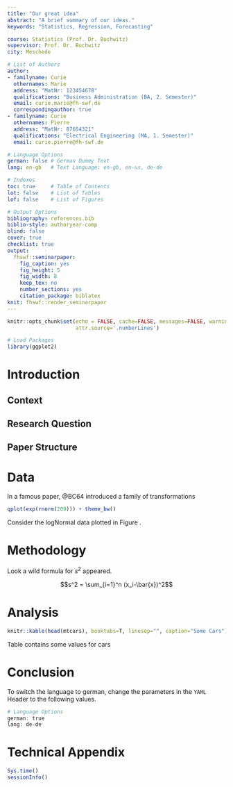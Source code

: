 ```yaml
---
title: "Our great idea"
abstract: "A brief summary of our ideas."
keywords: "Statistics, Regression, Forecasting"

course: Statistics (Prof. Dr. Buchwitz)
supervisor: Prof. Dr. Buchwitz
city: Meschede

# List of Authors
author:
- familyname: Curie
  othernames: Marie
  address: "MatNr: 123454678"
  qualifications: "Business Administration (BA, 2. Semester)"
  email: curie.marie@fh-swf.de
  correspondingauthor: true
- familyname: Curie
  othernames: Pierre
  address: "MatNr: 87654321"
  qualifications: "Electrical Engineering (MA, 1. Semester)"
  email: curie.pierre@fh-swf.de

# Language Options
german: false # German Dummy Text
lang: en-gb   # Text Language: en-gb, en-us, de-de

# Indexes
toc: true     # Table of Contents
lot: false    # List of Tables
lof: false    # List of Figures

# Output Options
bibliography: references.bib
biblio-style: authoryear-comp
blind: false
cover: true
checklist: true
output:
  fhswf::seminarpaper:
    fig_caption: yes
    fig_height: 5
    fig_width: 8
    keep_tex: no
    number_sections: yes
    citation_package: biblatex
knit: fhswf::render_seminarpaper
---
```


```r
knitr::opts_chunk$set(echo = FALSE, cache=FALSE, messages=FALSE, warning=FALSE, 
                      attr.source='.numberLines')

# Load Packages
library(ggplot2)
```


# Introduction

## Context

## Research Question

## Paper Structure

# Data 
In a famous paper, @BC64 introduced a family of transformations \dots

```r
qplot(exp(rnorm(200))) + theme_bw()
```

Consider the logNormal data plotted in Figure \ref{fig:histogram}.

# Methodology

Look a wild formula for $s^2$ appeared.

$$s^2 = \sum_{i=1}^n (x_i-\bar{x})^2$$

# Analysis

```r
knitr::kable(head(mtcars), booktabs=T, linesep="", caption="Some Cars")
```

Table \ref{tab:cars} contains some values for cars \dots

# Conclusion

To switch the language to german, change the parameters in the `YAML` Header to the following values.

```r
# Language Options
german: true
lang: de-de 
```


\newpage
\singlespacing

# Technical Appendix {-}

```r
Sys.time()
sessionInfo()
```


